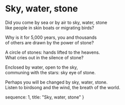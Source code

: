# Sky, water, stone

Did you come by sea or by air to sky, water, stone  
like people in skin boats or migrating birds?  

Why is it for 5,000 years, you and thousands  
of others are drawn by the power of stone?  

A circle of stones: hands lifted to the heavens.  
What cries out in the silence of stone?  

Enclosed by water, open to the sky,  
communing with the stars: sky eye of stone.  

Perhaps you will be changed by sky, water, stone.  
Listen to birdsong and the wind, the breath of the world.  

  sequence: 1,
  title: "Sky, water, stone"
}
